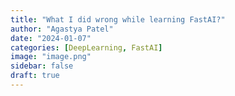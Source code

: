 ```yaml
---
title: "What I did wrong while learning FastAI?"
author: "Agastya Patel"
date: "2024-01-07"
categories: [DeepLearning, FastAI]
image: "image.png"
sidebar: false
draft: true
---
```


